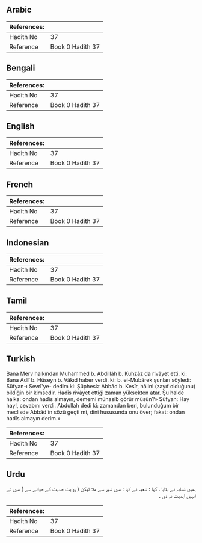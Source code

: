 ## Arabic


<div dir="rtl" lang="ar" style={{fontSize:'larger',backgroundColor:'#f8f9fa',padding:20}}>

</div>
<div style={{backgroundColor:'#f8f9fa',padding:20, marginBottom: 10}}><table> <thead> <tr> <th>References:</th> <th></th> </tr> </thead> <tbody><tr><td>Hadith No</td><td>37</td></tr><tr><td>Reference</td><td>Book 0 Hadith 37</td></tr></tbody></table></div>

## Bengali


<div dir="ltr" lang="bn" style={{fontSize:'larger',backgroundColor:'#f8f9fa',padding:20}}>

</div>
<div style={{backgroundColor:'#f8f9fa',padding:20, marginBottom: 10}}><table> <thead> <tr> <th>References:</th> <th></th> </tr> </thead> <tbody><tr><td>Hadith No</td><td>37</td></tr><tr><td>Reference</td><td>Book 0 Hadith 37</td></tr></tbody></table></div>

## English


<div dir="ltr" lang="en" style={{fontSize:'larger',backgroundColor:'#f8f9fa',padding:20}}>

</div>
<div style={{backgroundColor:'#f8f9fa',padding:20, marginBottom: 10}}><table> <thead> <tr> <th>References:</th> <th></th> </tr> </thead> <tbody><tr><td>Hadith No</td><td>37</td></tr><tr><td>Reference</td><td>Book 0 Hadith 37</td></tr></tbody></table></div>

## French


<div dir="ltr" lang="fr" style={{fontSize:'larger',backgroundColor:'#f8f9fa',padding:20}}>

</div>
<div style={{backgroundColor:'#f8f9fa',padding:20, marginBottom: 10}}><table> <thead> <tr> <th>References:</th> <th></th> </tr> </thead> <tbody><tr><td>Hadith No</td><td>37</td></tr><tr><td>Reference</td><td>Book 0 Hadith 37</td></tr></tbody></table></div>

## Indonesian


<div dir="ltr" lang="id" style={{fontSize:'larger',backgroundColor:'#f8f9fa',padding:20}}>

</div>
<div style={{backgroundColor:'#f8f9fa',padding:20, marginBottom: 10}}><table> <thead> <tr> <th>References:</th> <th></th> </tr> </thead> <tbody><tr><td>Hadith No</td><td>37</td></tr><tr><td>Reference</td><td>Book 0 Hadith 37</td></tr></tbody></table></div>

## Tamil


<div dir="ltr" lang="ta" style={{fontSize:'larger',backgroundColor:'#f8f9fa',padding:20}}>

</div>
<div style={{backgroundColor:'#f8f9fa',padding:20, marginBottom: 10}}><table> <thead> <tr> <th>References:</th> <th></th> </tr> </thead> <tbody><tr><td>Hadith No</td><td>37</td></tr><tr><td>Reference</td><td>Book 0 Hadith 37</td></tr></tbody></table></div>

## Turkish


<div dir="ltr" lang="tr" style={{fontSize:'larger',backgroundColor:'#f8f9fa',padding:20}}>
Bana Merv halkından Muhammed b. Abdillâh b. Kuhzâz da rivâyet etti. ki: Bana Adlî b. Hüseyn b. Vâkıd haber verdi. ki: b. el-Mubârek şunları söyledi: Süfyan-ı Sevrî'ye- dedim ki: Şüphesiz Abbâd b. Kesîr, hâlini (zayıf olduğunu) bildiğin bir kimsedir. Hadîs rivâyet ettiği zaman yüksekten atar. Şu halde halka: ondan hadîs almayın, dememi münasib görür müsün?» Süfyan: Hay hay!, cevabını verdi. Abdullah dedi ki: zamandan beri, bulunduğum bir meclisde Abbâd'in sözü geçti mi, dîni hususunda onu över; fakat: ondan hadîs almayın derim.»
</div>
<div style={{backgroundColor:'#f8f9fa',padding:20, marginBottom: 10}}><table> <thead> <tr> <th>References:</th> <th></th> </tr> </thead> <tbody><tr><td>Hadith No</td><td>37</td></tr><tr><td>Reference</td><td>Book 0 Hadith 37</td></tr></tbody></table></div>

## Urdu


<div dir="rtl" lang="ur" style={{fontSize:'larger',backgroundColor:'#f8f9fa',padding:20}}>
ہمیں شبابہ نے بتایا ، کہا : شعبہ نے کہا : میں شہر سے ملا لیکن ( روایت حدیث کے حوالے سے ) میں نے انہیں اہمیت نہ دی ۔
</div>
<div style={{backgroundColor:'#f8f9fa',padding:20, marginBottom: 10}}><table> <thead> <tr> <th>References:</th> <th></th> </tr> </thead> <tbody><tr><td>Hadith No</td><td>37</td></tr><tr><td>Reference</td><td>Book 0 Hadith 37</td></tr></tbody></table></div>